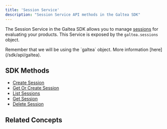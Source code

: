 ```yaml
---
title: 'Session Service'
description: "Session Service API methods in the Galtea SDK"
---
```



The Session Service in the Galtea SDK allows you to manage [sessions](/concepts/product/version/session) for evaluating your products.
This Service is exposed by the `galtea.sessions` object.

<Info>
  Remember that we will be using the `galtea` object. More information [here](/sdk/api/galtea).
</Info>

## SDK Methods
- [Create Session](/sdk/api/session/create)
- [Get Or Create Session](/sdk/api/session/get-or-create)
- [List Sessions](/sdk/api/session/list)
- [Get Session](/sdk/api/session/get)
- [Delete Session](/sdk/api/session/delete)

## Related Concepts
<SessionCard />
